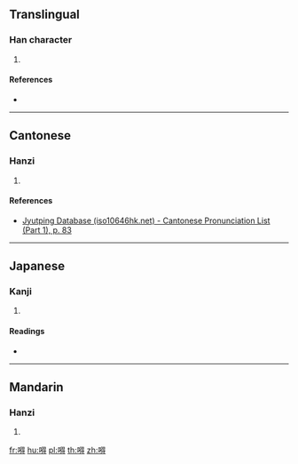{{character info/new}}
==Translingual==

===Han character===
{{Han char|rn=30|rad=口|as=11|sn=14|four=|canj=RHOI|ids=⿰口得}}

# {{defn|Han|sort=口11}}

====References====
* {{Han ref|kx=0206.201|dkj=04229|hdz=10677.110|uh=561A|ud=22042}}

----

==Cantonese==

===Hanzi===
{{yue-hanzi|jyut=[[dak1]]|y=dak1}}

# {{defn|lang=yue|sort=口11}}

====References====
* [http://www.iso10646hk.net/jp/document/download.jsp Jyutping Database (iso10646hk.net) - Cantonese Pronunciation List (Part 1), p. 83]

----

==Japanese==

===Kanji===
{{ja-kanji|grade=|rs=口11}}

# {{defn|lang=ja|sort=口11}}

====Readings====
* {{ja-readings|on=[[とく]] (toku)|kun=}}

----

==Mandarin==

===Hanzi===
{{cmn-hanzi|pin=[[dé]] ([[de2]])|wg=te<sup>2</sup>}}

# {{defn|lang=cmn|sort=口11}}

[[fr:嘚]]
[[hu:嘚]]
[[pl:嘚]]
[[th:嘚]]
[[zh:嘚]]